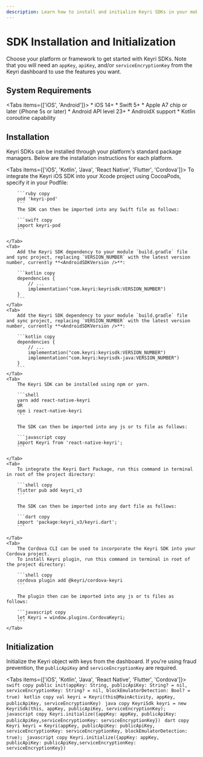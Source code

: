 ```yaml
---
description: Learn how to install and initialize Keyri SDKs in your mobile apps
---
```



# SDK Installation and Initialization

Choose your platform or framework to get started with Keyri SDKs. Note that you
will need an `appKey`, `apiKey`, and/or `serviceEncryptionKey` from the Keyri
dashboard to use the features you want.

## System Requirements

<Tabs items={['iOS', 'Android']}>
    <Tab>
        * iOS 14+
        * Swift 5+
        * Apple A7 chip or later (iPhone 5s or later)
    </Tab>
    <Tab>
        * Android API level 23+
        * AndroidX support
        * Kotlin coroutine capability
    </Tab>

</Tabs>

## Installation

Keyri SDKs can be installed through your platform's standard package managers.
Below are the installation instructions for each platform.

<Tabs items={['iOS', 'Kotlin', 'Java', 'React Native', 'Flutter', 'Cordova']}>
    <Tab>
        To integrate the Keyri iOS SDK into your Xcode project using CocoaPods, specify it in your Podfile:

        ```ruby copy
        pod 'keyri-pod'
        ```
        The SDK can then be imported into any Swift file as follows:

        ```swift copy
        import keyri-pod
        ```

    </Tab>
    <Tab>
        Add the Keyri SDK dependency to your module `build.gradle` file and sync project, replacing `VERSION_NUMBER` with the latest version number, currently **<AndroidSDKVersion />**:

        ```kotlin copy
        dependencies {
            // ...
            implementation("com.keyri:keyrisdk:VERSION_NUMBER")
        }
        ```
    </Tab>
    <Tab>
        Add the Keyri SDK dependency to your module `build.gradle` file and sync project, replacing `VERSION_NUMBER` with the latest version number, currently **<AndroidSDKVersion />**:

        ```kotlin copy
        dependencies {
            // ...
            implementation("com.keyri:keyrisdk:VERSION_NUMBER")
            implementation("com.keyri:keyrisdk-java:VERSION_NUMBER")
        }
        ```
    </Tab>
    <Tab>
        The Keyri SDK can be installed using npm or yarn.

        ```shell
        yarn add react-native-keyri
        OR
        npm i react-native-keyri
        ```

        The SDK can then be imported into any js or ts file as follows:

        ```javascript copy
        import Keyri from 'react-native-keyri';
        ```

    </Tab>
    <Tab>
        To integrate the Keyri Dart Package, run this command in terminal in root of the project directory:

        ```shell copy
        flutter pub add keyri_v3
        ```

        The SDK can then be imported into any dart file as follows:

        ```dart copy
        import 'package:keyri_v3/keyri.dart';
        ```

    </Tab>
    <Tab>
        The Cordova CLI can be used to incorporate the Keyri SDK into your Cordova project.
        To install Keyri plugin, run this command in terminal in root of the project directory:

        ```shell copy
        cordova plugin add @keyri/cordova-keyri
        ```

        The plugin then can be imported into any js or ts files as follows:

        ```javascript copy
        let Keyri = window.plugins.CordovaKeyri;
        ```
    </Tab>

</Tabs>

## Initialization

Initialize the Keyri object with keys from the dashboard. If you're using fraud
prevention, the `publicApiKey` and `serviceEncryptionKey` are required.

<Tabs items={['iOS', 'Kotlin', 'Java', 'React Native', 'Flutter', 'Cordova']}>
    <Tab>
        ```swift copy
        public init(appKey: String, publicApiKey: String? = nil, serviceEncryptionKey: String? = nil, blockEmulatorDetection: Bool? = true)
        ```
    </Tab>
    <Tab>
        ```kotlin copy
        val keyri = Keyri(this@MainActivity, appKey, publicApiKey, serviceEncryptionKey)
        ```
    </Tab>
    <Tab>
        ```java copy
        KeyriSdk keyri = new KeyriSdk(this, appKey, publicApiKey, serviceEncryptionKey);
        ```
    </Tab>
    <Tab>
        ```javascript copy
        Keyri.initialize({appKey: appKey, publicApiKey: publicApiKey,serviceEncryptionKey: serviceEncryptionKey})
        ```
    </Tab>
    <Tab>
        ```dart copy
        Keyri keyri = Keyri(appKey, publicApiKey: publicApiKey, serviceEncryptionKey: serviceEncryptionKey, blockEmulatorDetection: true);
        ```
    </Tab>
    <Tab>
        ```javascript copy
        Keyri.initialize({appKey: appKey, publicApiKey: publicApiKey,serviceEncryptionKey: serviceEncryptionKey})
        ```
    </Tab>

</Tabs>
